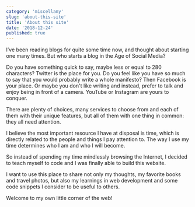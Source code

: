 ```yaml
---
category: 'miscellany'
slug: 'about-this-site'
title: 'About this site'
date: '2018-12-24'
published: true
---
```


I’ve been reading blogs for quite some time now, and thought about starting one many times. But who starts a blog in the Age of Social Media?

Do you have something quick to say, maybe less or equal to 280 characters? Twitter is the place for you. Do you feel like you have so much to say that you would probably write a whole manifesto? Then Facebook is your place. Or maybe you don't like writing and instead, prefer to talk and enjoy being in front of a camera. YouTube or Instagram are yours to conquer.

There are plenty of choices, many services to choose from and each of them with their unique features, but all of them with one thing in common: they all need attention.

I believe the most important resource I have at disposal is time, which is directly related to the people and things I pay attention to. The way I use my time determines who I am and who I will become.

So instead of spending my time mindlessly browsing the Internet, I decided to teach myself to code and I was finally able to build this website.

I want to use this place to share not only my thoughts, my favorite books and travel photos, but also my learnings in web development and some code snippets I consider to be useful to others.

Welcome to my own little corner of the web!
